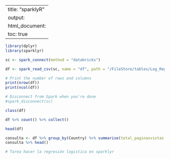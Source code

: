 
---
title: "sparklyR"
output:
  html_document:
    toc: true
---


```r
library(dplyr)
library(sparklyr)
```


```r
sc <- spark_connect(method = "databricks")

```


```r
df <- spark_read_csv(sc, name = "df", path = "/FileStore/tables/Log_Reg_dataset.csv", header = TRUE, infer_schema = TRUE)

# Print the number of rows and columns
print(nrow(df))
print(ncol(df))

# Disconnect from Spark when you're done
#spark_disconnect(sc)
```


```r
class(df)
```


```r
df %>% count() %>% collect()
```


```r
head(df)
```


```r
consulta <- df %>% group_by(Country) %>% summarise(total_paginasvistas = sum(Web_pages_viewed )) %>%  collect()
consulta %>% head()
```


```r
# Tarea hacer la regresión logistica en sparklyr

```

